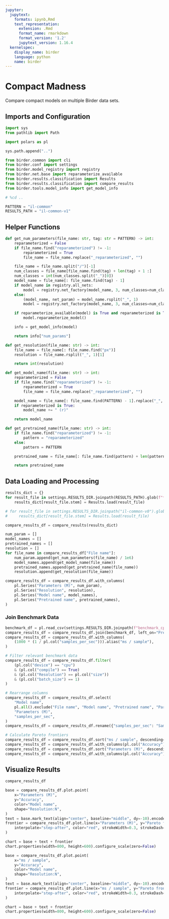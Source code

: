 ```yaml
---
jupyter:
  jupytext:
    formats: ipynb,Rmd
    text_representation:
      extension: .Rmd
      format_name: rmarkdown
      format_version: '1.2'
      jupytext_version: 1.16.4
  kernelspec:
    display_name: birder
    language: python
    name: birder
---
```


# Compact Madness

Compare compact models on multiple Birder data sets.


## Imports and Configuration

```python
import sys
from pathlib import Path

import polars as pl
```

```python
sys.path.append("..")
```

```python
from birder.common import cli
from birder.conf import settings
from birder.model_registry import registry
from birder.net.base import reparameterize_available
from birder.results.classification import Results
from birder.results.classification import compare_results
from birder.tools.model_info import get_model_info
```

```python
# %cd ..
```

```python
PATTERN = "il-common"
RESULTS_PATH = "il-common-v1"
```

## Helper Functions

```python
def get_num_parameters(file_name: str, tag: str = PATTERN) -> int:
    reparameterized = False
    if file_name.find("reparameterized") != -1:
        reparameterized = True
        file_name = file_name.replace("_reparameterized", "")

    file_name = file_name.split("/")[-1]
    num_classes = file_name[file_name.find(tag) + len(tag) + 1 :]
    num_classes = int(num_classes.split("_")[0])
    model_name = file_name[: file_name.find(tag) - 1]
    if model_name in registry.all_nets:
        model = registry.net_factory(model_name, 3, num_classes=num_classes)
    else:
        (model_name, net_param) = model_name.rsplit("_", 1)
        model = registry.net_factory(model_name, 3, num_classes=num_classes, net_param=float(net_param))

    if reparameterize_available(model) is True and reparameterized is True:
        model.reparameterize_model()

    info = get_model_info(model)

    return info["num_params"]
```

```python
def get_resolution(file_name: str) -> int:
    file_name = file_name[: file_name.find("px")]
    resolution = file_name.rsplit("_", 1)[1]

    return int(resolution)
```

```python
def get_model_name(file_name: str) -> int:
    reparameterized = False
    if file_name.find("reparameterized") != -1:
        reparameterized = True
        file_name = file_name.replace("_reparameterized", "")

    model_name = file_name[: file_name.find(PATTERN) - 1].replace("_", " ")
    if reparameterized is True:
        model_name += " (r)"

    return model_name
```

```python
def get_pretrained_name(file_name: str) -> int:
    if file_name.find("reparameterized") != -1:
        pattern = "reparameterized"
    else:
        pattern = PATTERN

    pretrained_name = file_name[: file_name.find(pattern) + len(pattern)]

    return pretrained_name
```

## Data Loading and Processing

```python
results_dict = {}
for result_file in settings.RESULTS_DIR.joinpath(RESULTS_PATH).glob(f"*{PATTERN}*"):
    results_dict[result_file.stem] = Results.load(result_file)

# for result_file in settings.RESULTS_DIR.joinpath("il-common-v0").glob(f"*{PATTERN}*"):
#     results_dict[result_file.stem] = Results.load(result_file)
```

```python
compare_results_df = compare_results(results_dict)

num_param = []
model_names = []
pretrained_names = []
resolution = []
for file_name in compare_results_df["File name"]:
    num_param.append(get_num_parameters(file_name) / 1e6)
    model_names.append(get_model_name(file_name))
    pretrained_names.append(get_pretrained_name(file_name))
    resolution.append(get_resolution(file_name))

compare_results_df = compare_results_df.with_columns(
    pl.Series("Parameters (M)", num_param),
    pl.Series("Resolution", resolution),
    pl.Series("Model name", model_names),
    pl.Series("Pretrained name", pretrained_names),
)
```

### Join Benchmark Data

```python
benchmark_df = pl.read_csv(settings.RESULTS_DIR.joinpath(f"benchmark_cpu_{PATTERN}.csv"))
compare_results_df = compare_results_df.join(benchmark_df, left_on="Pretrained name", right_on="model_name")
compare_results_df = compare_results_df.with_columns(
    (1000 * (1 / pl.col("samples_per_sec"))).alias("ms / sample"),
)

# Filter relevant benchmark data
compare_results_df = compare_results_df.filter(
    (pl.col("device") == "cpu")
    & (pl.col("compile") == True)
    & (pl.col("Resolution") == pl.col("size"))
    & (pl.col("batch_size") == 1)
)
```

```python
# Rearrange columns
compare_results_df = compare_results_df.select(
    "Model name",
    pl.all().exclude("File name", "Model name", "Pretrained name", "Parameters (M)", *benchmark_df.columns),
    "Parameters (M)",
    "samples_per_sec",
)
compare_results_df = compare_results_df.rename({"samples_per_sec": "Samples / sec"})
```

```python
# Calculate Pareto frontiers
compare_results_df = compare_results_df.sort("ms / sample", descending=False)
compare_results_df = compare_results_df.with_columns(pl.col("Accuracy").cum_max().alias("Pareto frontier (cpu-ms)"))
compare_results_df = compare_results_df.sort("Parameters (M)", descending=False)
compare_results_df = compare_results_df.with_columns(pl.col("Accuracy").cum_max().alias("Pareto frontier (p)"))
```

## Visualize Results

```python
compare_results_df
```

```python
base = compare_results_df.plot.point(
    x="Parameters (M)",
    y="Accuracy",
    color="Model name",
    shape="Resolution:N",
)
text = base.mark_text(align="center", baseline="middle", dy=-10).encode(text="Model name")
frontier = compare_results_df.plot.line(x="Parameters (M)", y="Pareto frontier (p)").mark_line(
    interpolate="step-after", color="red", strokeWidth=0.3, strokeDash=(2, 2)
)

chart = base + text + frontier
chart.properties(width=800, height=600).configure_scale(zero=False)
```

```python
base = compare_results_df.plot.point(
    x="ms / sample",
    y="Accuracy",
    color="Model name",
    shape="Resolution:N",
)
text = base.mark_text(align="center", baseline="middle", dy=-10).encode(text="Model name")
frontier = compare_results_df.plot.line(x="ms / sample", y="Pareto frontier (cpu-ms)").mark_line(
    interpolate="step-after", color="red", strokeWidth=0.3, strokeDash=(2, 2)
)

chart = base + text + frontier
chart.properties(width=800, height=600).configure_scale(zero=False)
```
